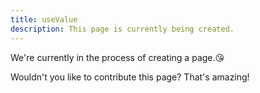 ```yaml
---
title: useValue
description: This page is currently being created.
---
```


We're currently in the process of creating a page.😘

Wouldn't you like to contribute this page? That's amazing!
